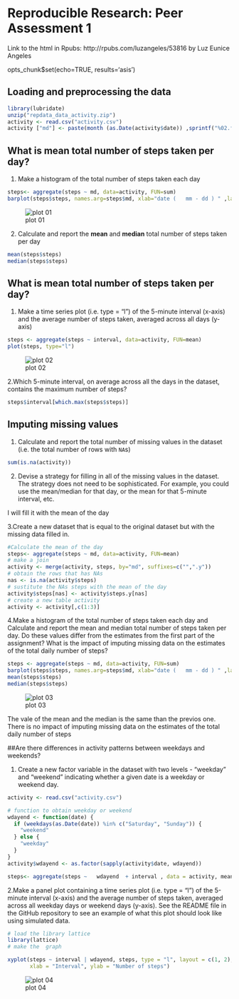 # Reproducible Research: Peer Assessment 1

Link to the html in Rpubs: http://rpubs.com/luzangeles/53816 
by Luz Eunice Angeles


opts_chunk$set(echo=TRUE, results='asis')

## Loading and preprocessing the data
```r
library(lubridate)
unzip("repdata_data_activity.zip")                                                                                    
activity <- read.csv("activity.csv")
activity ["md"] <- paste(month (as.Date(activity$date)) ,sprintf("%02.f", day (as.Date(activity$date))),sep="-")
```


## What is mean total number of steps taken per day?

1. Make a histogram of the total number of steps taken each day

```r

steps<- aggregate(steps ~ md, data=activity, FUN=sum)
barplot(steps$steps, names.arg=steps$md, xlab="date (   mm - dd ) " ,las =2,, ylab="steps")
```


![plot 01](figures/plot01.png) 

 
2. Calculate and report the **mean** and **median** total number of
steps taken per day

```r
mean(steps$steps)
median(steps$steps)
```


## What is mean total number of steps taken per day?


1. Make a time series plot (i.e. type = "l") of the 5-minute interval (x-axis) and the 
average number of steps taken, averaged across all days (y-axis)


```r
steps <- aggregate(steps ~ interval, data=activity, FUN=mean)
plot(steps, type="l")
```

![plot 02](figures/plot02.png) 


2.Which 5-minute interval, on average across all the days in the dataset, contains the maximum number of steps?

```r
steps$interval[which.max(steps$steps)]
```

## Imputing missing values

1. Calculate and report the total number of missing values in the dataset (i.e. the total number of rows with `NA`s)

```r
sum(is.na(activity))
```


2. Devise a strategy for filling in all of the missing values in the dataset. 
The strategy does not need to be sophisticated. For example, you could use the mean/median 
for that day, or the mean for that 5-minute interval, etc.

I will fill it with the mean of the day 


3.Create a new dataset that is equal to the original dataset but with the missing data filled in.


```r
#Calculate the mean of the day
steps<- aggregate(steps ~ md, data=activity, FUN=mean)
# make a join 
activity <- merge(activity, steps, by="md", suffixes=c("",".y"))
# obtain the rows that has NAs
nas <- is.na(activity$steps)
# sustitute the NAs steps with the mean of the day
activity$steps[nas] <- activity$steps.y[nas]
# create a new table activity
activity <- activity[,c(1:3)]
```



4.Make a histogram of the total number of steps taken each day and Calculate and report the mean and median total number of steps taken per day. Do these values differ from the estimates from the first part of the assignment? What is the impact of imputing missing data on the estimates of the total daily number of steps?


```r
steps <- aggregate(steps ~ md, data=activity, FUN=sum)
barplot(steps$steps, names.arg=steps$md, xlab="date (   mm - dd ) " ,las =2,, ylab="steps")
mean(steps$steps)
median(steps$steps)
```


![plot 03](figures/plot03.png) 

The vale of the mean and the median is the same than the previos one. 
There is no impact of imputing missing data on the estimates of the total daily number of steps

##Are there differences in activity patterns between weekdays and weekends?


1. Create a new factor variable in the dataset with two levels - "weekday" and "weekend" indicating whether a given date is a weekday or weekend day.

```r
activity <- read.csv("activity.csv")

# function to obtain weekday or weekend
wdayend <- function(date) {
  if (weekdays(as.Date(date)) %in% c("Saturday", "Sunday")) {
    "weekend"
  } else {
    "weekday"
  }
}
activity$wdayend <- as.factor(sapply(activity$date, wdayend))

steps<- aggregate(steps ~   wdayend  + interval , data = activity, mean)

```




2.Make a panel plot containing a time series plot (i.e. type = "l") of the 5-minute interval (x-axis) and the average number of steps taken, averaged across all weekday days or weekend days (y-axis). See the README file in the GitHub repository to see an example of what this plot should look like using simulated data.

```r
# load the library lattice
library(lattice)
# make the  graph

xyplot(steps ~ interval | wdayend, steps, type = "l", layout = c(1, 2), 
       xlab = "Interval", ylab = "Number of steps")
```

![plot 04](figures/plot04.png) 